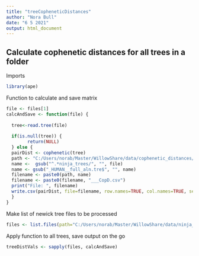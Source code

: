 ---
title: "treeCopheneticDistances"
author: "Nora Bull"
date: "6 5 2021"
output: html_document
---


## Calculate cophenetic distances for all trees in a folder

Imports
```{r}
library(ape)

```


Function to calculate and save matrix
```{r}
file <- files[1]
calcAndSave <- function(file) {
  
  tree<-read.tree(file)
  
  if(is.null(tree)) {
        return(NULL)
  } else {
  pairDist <- cophenetic(tree)
  path <- "C:/Users/norab/Master/WillowShare/data/cophenetic_distances/"   # SAVE FILES TO THIS DIRECTORY
  name <-  gsub("^.*ninja_trees/", "", file)
  name <- gsub("_HUMAN__full_aln.tre$", "", name)
  filename <- paste0(path, name)
  filename <- paste0(filename, "___CopD.csv")
  print("File: ", filename)
  write.csv(pairDist, file=filename, row.names=TRUE, col.names=TRUE, sep = ",", quote = F)
  }
}
```


Make list of newick tree files to be processed
```{r}
files <- list.files(path="C:/Users/norab/Master/WillowShare/data/ninja_trees", full.names=TRUE, recursive=FALSE)

```

Apply function to all trees, save output on the go
```{r}
treeDistVals <- sapply(files, calcAndSave)
```
